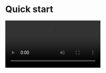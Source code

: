 # Quick start

<Video src="https://www.youtube.com/embed/RowFWxNfQhc"/>					

<Tip title="TIPS">If you need the call invitation feature, the integration method is different. Please refer to [this document](https://zegocloud.spreading.io/doc/callkit/Call%20Kit/main/Quick%20start%20(with%20call%20invitation)/eb1d3c42).</Tip>

## Integrate the SDK


### Add ZegoUIKitPrebuiltCall as dependencies


Run the following code in your project root directory :

```plaintext 
flutter pub add zego_uikit_prebuilt_call
```

### Import the SDK


Now in your Dart code, import the prebuilt Call Kit SDK.

```dart
​​​​​​​​​​​​​​​​import 'package:zego_uikit_prebuilt_call/zego_uikit_prebuilt_call.dart';
```

### Using the ZegoUIKitPrebuiltCall in your project


* Go to [ZEGOCLOUD Admin Console ](https://console.zegocloud.com/), get the <code>appID</code> and <code>appSign</code> of your project.
* Specify the <code>userID</code> and <code>userName</code> for connecting the Call Kit service.
* Create a <code>callID</code> that represents the call you want to make.
* <code>userID</code> and <code>callID</code> can only contain numbers, letters, and underlines (_).
* Users that join the call with the same <code>callID</code> can talk to each other.

```dart
class CallPage extends StatelessWidget {
  const CallPage({Key? key, required this.callID}) : super(key: key);
  final String callID;

  @override
  Widget build(BuildContext context) {
    return ZegoUIKitPrebuiltCall(
      appID: yourAppID, // Fill in the appID that you get from ZEGOCLOUD Admin Console.
      appSign: yourAppSign, // Fill in the appSign that you get from ZEGOCLOUD Admin Console.
      userID: 'user_id',
      userName: 'user_name',
      callID: callID,
      // You can also use groupVideo/groupVoice/oneOnOneVoice to make more types of calls.
      config: ZegoUIKitPrebuiltCallConfig.oneOnOneVideoCall(),
    );
  }
}
```

Now, you can make a new call by navigating to this <code>CallPage</code>.

## Configure your project


### Android


1. Modify the <code>compileSdkVersion</code> to 33 in the <code>your_project/android/app/build.gradle</code> file.

<Frame width="400"  height="auto" caption="">
  <img src="https://media-resource.spreading.io/5fa3f99cda659c8c9f2907cbb0242e6c/workspace86/compile_sdk_version.png" />
</Frame>

2. Modify the <code>minSdkVersion</code> in the same file:

```gradle build.gradle
minSdkVersion 21
```

<Frame width="400"  height="auto" caption="">
  <img src="https://media-resource.spreading.io/5fa3f99cda659c8c9f2907cbb0242e6c/workspace86/android_min_sdk_21.png" />
</Frame>

3. Modify the <code>kotlin</code> version to >= 1.8.0 and the <code>gradle classpath</code> version to 7.3.0 in the <code>your_project/android/app/build.gradle</code> file:

```gradle build.gradle
buildscript {
    ext.kotlin_version = '1.8.0'
    repositories {
        google()
        mavenCentral()
    }

    dependencies {
        classpath 'com.android.tools.build:gradle:7.3.0'
        classpath "org.jetbrains.kotlin:kotlin-gradle-plugin:$kotlin_version"

        // support notification
        classpath 'com.google.gms:google-services:4.3.14'
    }
}
```

4. Make the <code>gradle</code> version >= 7.0: In the <code>your_project/android/gradle/wrapper/gradle-wrapper.properties</code> file, modify the <code>distributionUrl</code> to <code>https://services.gradle.org/distributions/gradle-7.4-all.zip</code>.

```xml gradle-wrapper.properties
distributionUrl=https\://services.gradle.org/distributions/gradle-7.4-all.zip
```

<Frame width="400"  height="auto" caption="">
  <img src="https://media-resource.spreading.io/5fa3f99cda659c8c9f2907cbb0242e6c/workspace86/kotlin180.jpg" />
</Frame>

5. Add app permissions.

Open the file <code>your_project/app/src/main/AndroidManifest.xml</code>, and add the following code:

```xml AndroidManifest.xml
TODO

```

<Frame width="400"  height="auto" caption="">
  <img src="https://media-resource.spreading.io/5fa3f99cda659c8c9f2907cbb0242e6c/workspace86/permission_android.png" />
</Frame>

6. Prevent code obfuscation.

In your project's <code>your_project > android > app</code> folder, create a <code>proguard-rules.pro</code> file with the following content as shown below:

```plaintext
-keep class **.zego.** { *; }
```

   Add the following config code to the <code>release</code> part of the <code>your_project/android/app/build.gradle</code> file.

```plaintext
proguardFiles getDefaultProguardFile('proguard-android.txt'), 'proguard-rules.pro'
```

### iOS


1. Add app permissions.

Open the <code>your_project/ios/Podfile</code> file, and add the following to the <code>post_install do |installer|</code> part:

```plaintext
# Start of the permission_handler configuration
target.build_configurations.each do |config|
  config.build_settings['GCC_PREPROCESSOR_DEFINITIONS'] ||= [
    '$(inherited)',
    'PERMISSION_CAMERA=1',
    'PERMISSION_MICROPHONE=1',
  ]
end
# End of the permission_handler configuration
```

<Frame width="400"  height="auto" caption="">
  <img src="https://media-resource.spreading.io/5fa3f99cda659c8c9f2907cbb0242e6c/workspace86/permission_podfile.png" />
</Frame>

2. Open the <code>your_project/ios/Runner/Info.plist</code> file, and add the following to the <code>dict</code> part:

```xml
NSCameraUsageDescription
    We require camera access to connect
    NSMicrophoneUsageDescription
    We require microphone access to connect
```

<Frame width="400"  height="auto" caption="">
  <img src="https://media-resource.spreading.io/5fa3f99cda659c8c9f2907cbb0242e6c/workspace86/permission_ios.jpg" />
</Frame>

3. Disable <code>Build Libraries for Distribution</code>

Open the your_project > iOS > Runner.xcworkspace file.

Select your target project, and follow the notes on the following image to disable the <code>Build Libraries for Distribution</code>.

<Frame width="400"  height="auto" caption="">
  <img src="https://media-resource.spreading.io/5fa3f99cda659c8c9f2907cbb0242e6c/workspace86/call_disable_build_libraries_for_distribution.png" />
</Frame>


## Run & Test


Now you have finished all the steps!

You can simply click the **Run** or **Debug** to run and test your App on your device.

<Frame width="400"  height="auto" caption="">
  <img src="https://media-resource.spreading.io/5fa3f99cda659c8c9f2907cbb0242e6c/workspace86/run_flutter_project.jpg" />
</Frame>


## Related guide and resources


* [Sample code](https://github.com/ZEGOCLOUD/zego_uikit_prebuilt_call_example_flutter)
* [API reference](https://pub.dev/documentation/zego_uikit_prebuilt_call/latest/topics/APIs-topic.html)


